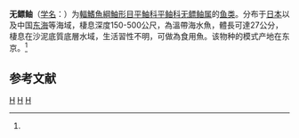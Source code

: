 {{Speciesbox 
| genus = Helicolenus
| species = hilgendorfi
| status = NE
| status_system = IUCN3.1
| image = Hilgendorf's Saucord (Helicolenus hilgendorfii) - GRB.JPG
| authority = (Steindachner et Doderlein, 1884)<ref name='id8441'>{{cite web| url =http://www.bioinfo.cn/db05/BjdwSpecies.php?action=view&id=8441| title =无鳔鲉| work =《中国动物物种编目数据库》| publisher =中国科学院微生物研究所| author =中国科学院动物研究所| accessdate =2009-04-16| deadurl =yes| archiveurl =https://web.archive.org/web/20160305035504/http://www.bioinfo.cn/db05/BjdwSpecies.php?action=view&id=8441| archivedate =2016-03-05}}</ref>
| synonyms = *''Sebastes hilgendorfii, Döderlein, 1884''
*''Helicolenus hilgendorfi, Döderlein, 1884''
}}

'''无鳔鲉'''（[[学名|学名]]：{{lang|la|''Helicolenus hilgendorfi''}}）为[[輻鰭魚綱|輻鰭魚綱]][[鮋形目|鮋形目]][[平鮋科|平鮋科]][[平鲉科|平鲉科]][[无鳔鲉属|无鳔鲉属]]的[[鱼类|鱼类]]。分布于[[日本|日本]]以及中国[[东海|东海]]等海域，棲息深度150-500公尺，為溫帶海水魚，體長可達27公分，棲息在沙泥底質底層水域，生活習性不明，可做為食用魚。该物种的模式产地在东京。<ref name='id8441'/>

== 参考文献 ==
{{reflist}}

{{Taxonbar}}

[[Category:食用魚|H]]
[[Category:无鳔鲉属|H]]
[[Category:1884年描述的魚類|H]]
